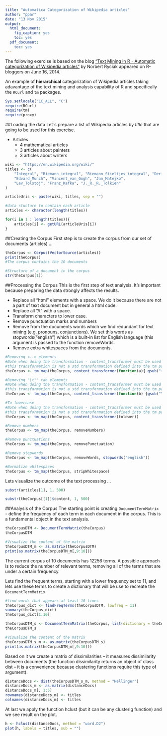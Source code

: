 ```yaml
---
title: "Automatica Categorization of Wikipedia articles"
author: "ppar"
date: "13 Nov 2015"
output:
  html_document:
    fig_caption: yes
    toc: yes
  pdf_document:
    toc: yes
---
```


The following exercise is based on the blog ["Text Mining in R - Automatic categorization of Wikipedia articles"](http://www.r-bloggers.com/text-mining-in-r-automatic-categorization-of-wikipedia-articles/) by Norbert Ryciak appeared on R-bloggers on June 16, 2014.

An example of __hierarchical__ categorization of Wikipedia articles taking adavantage of the text mining and analysis capability of R and specifically the `RCurl` and `tm` packages.

```r
Sys.setlocale("LC_ALL", "C")
require(RCurl)
require(tm)
require(proxy)
```

##Loading the data
Let´s prepare a list of Wikipedia articles by _title_ that are going to be used for this exercise.

* Articles
    * 4 mathematical articles
    * 3 articles about painters
    * 3 articles about writers

```r
wiki <- "https://en.wikipedia.org/wiki/"
titles <- c(
    "Integral", "Riemann_integral", "Riemann_Stieltjes_integral", "Derivative",
    "Edvard_Munch", "Vincent_van_Gogh", "Jan_Matejko",
    "Lev_Tolstoj", "Franz_Kafka", "J._R._R._Tolkien"
)

articleUris <- paste(wiki, titles, sep = "")

#data stucture to contain each article
articles <- character(length(titles))

for(i in 1 : length(titles)){
    articles[i] <- getURL(articleUris[i])
}
```

##Creating the Corpus
First step is to create the corpus from our set of documents (articles) ...
```r
theCorpus <- Corpus(VectorSource(articles))
print(theCorpus)
#The corpus contains the 10 documents

#Structure of a document in the corpus
str(theCorpus[1])
```

##Processing the Corpus
This is the first step of text analysis. It’s important because preparing the data strongly affects the results. 

* Replace all “html” elements with a space. We do it because there are not a part of text document but in general a html code.
* Replace all “/t” with a space.
* Transform characters to lower case.
* Remove punctuation marks and numbers
* Remove from the documents words which we find redundant for text mining (e.g. pronouns, conjunctions). We set this words as stopwords(“english”) which is a built-in list for English language (this argument is passed to the function removeWords.
* Remove extra whitespaces from the documents.

```r
#Removing <..> elements
#Note when doing the transformation - content_transformer must be used cause
#this transformation is not a std transformation defined into the tm package
theCorpus <- tm_map(theCorpus, content_transformer(function(a){ gsub("<.+?>", " ", a)}))

#Removing "\t"" tab elements
#Note when doing the transformation - content_transformer must be used cause
#this transformation is not a std transformation defined into the tm package
theCorpus <- tm_map(theCorpus, content_transformer(function(b) {gsub("\t", " ", b)}))

#To lowercase
#Note when doing the transformation - content_transformer must be used cause
#this transformation is not a std transformation defined into the tm package
theCorpus <- tm_map(theCorpus, content_transformer(tolower))

#Remove numbers
theCorpus <- tm_map(theCorpus, removeNumbers)

#Remove punctuations
theCorpus <- tm_map(theCorpus, removePunctuation)

#Remove stopwords
theCorpus <- tm_map(theCorpus, removeWords, stopwords("english"))

#Normalize whitespaces
theCorpus <- tm_map(theCorpus, stripWhitespace)
```

Lets visualize the outcome of the text processing ...
```r
substr(articles[1], 1, 500)

substr(theCorpus[[1]]$content, 1, 500)
```
##Analysis of the Corpus
The starting point is creating `DocumentTermMatrix` - define the frequency of each term in each document in the corpus. This is a fundamental object in the text analysis. 

```r
theCorpusDTM <- DocumentTermMatrix(theCorpus)
theCorpusDTM

#Visualize the content of the matrix
theCorpusDTM_m <- as.matrix(theCorpusDTM)
print(as.matrix(theCorpusDTM_m[,9:10]))
```

The current corpus of 10 documents has 12256 terms. A possible approach is to reduce the number of relevant terms, removing all of the terms that are under a certain frequency.

Lets find the frequent terms, starting with a lower frequency set to 11, and lets use these terms to create a dictionary that will be use to recreate the `DocumentTermMatrix`.

```r
#find words that appears at least 10 times
theCorpus_dict <- findFreqTerms(theCorpusDTM, lowfreq = 11) 
summary(theCorpus_dict)
theCorpus_dict[1:10]

theCorpusDTM_s <- DocumentTermMatrix(theCorpus, list(dictionary = theCorpus_dict))
theCorpusDTM_s

#Visualize the content of the matrix
theCorpusDTM_s_m <- as.matrix(theCorpusDTM_s)
print(as.matrix(theCorpusDTM_m[,9:10]))
```

Based on it we create a matrix of dissimilarities – it measures dissimilarity between documents (the function dissimilarity returns an object of class dist – it is a convenience because clustering functions require this type of argument).
```r
distanceDocs <- dist(theCorpusDTM_s_m, method = "Hellinger")
distanceDocs_m <- as.matrix(distanceDocs)
distanceDocs_m[, 1:5]
rownames(distanceDocs_m) <- titles
colnames(distanceDocs_m) <- titles
```

At last we apply the function hclust (but it can be any clusterig function) and we see result on the plot.
```r
h <- hclust(distanceDocs, method = "ward.D2")
plot(h, labels = titles, sub = "")
```